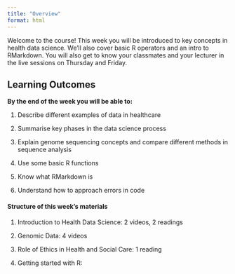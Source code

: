 ```yaml
---
title: "Overview"
format: html
---
```


Welcome to the course! This week you will be introduced to key concepts in health data science. We’ll also cover basic R operators and an intro to RMarkdown. You will also get to know your classmates and your lecturer in the live sessions on Thursday and Friday.

## Learning Outcomes

**By the end of the week you will be able to:**

1.  Describe different examples of data in healthcare

2.  Summarise key phases in the data science process

3.  Explain genome sequencing concepts and compare different methods in sequence analysis

4.  Use some basic R functions

5.  Know what RMarkdown is

6.  Understand how to approach errors in code

#### **Structure of this week's materials**

1.  Introduction to Health Data Science: 2 videos, 2 readings

2.  Genomic Data: 4 videos

3.  Role of Ethics in Health and Social Care: 1 reading 

4.  Getting started with R:
